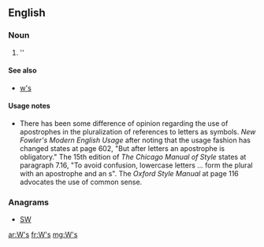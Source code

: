 {{also|WS|ws.|.ws|w's}}
==English==

===Noun===
{{head|en|plural}}

# ''{{plural of|W|lang=en}}

====See also====
* [[w's]]

====Usage notes====
* There has been some difference of opinion regarding the use of apostrophes in the pluralization of references to letters as symbols.  ''New Fowler's Modern English Usage'' after noting that the usage fashion has changed states at page 602, "But after letters an apostrophe is obligatory."    The 15th edition of ''The Chicago Manual of Style'' states at paragraph 7.16, "To avoid confusion, lowercase letters ... form the plural with an apostrophe and an s".  The ''Oxford Style Manual'' at page 116 advocates the use of common sense.

===Anagrams===
* [[SW#English|SW]] 

[[ar:W's]]
[[fr:W's]]
[[mg:W's]]